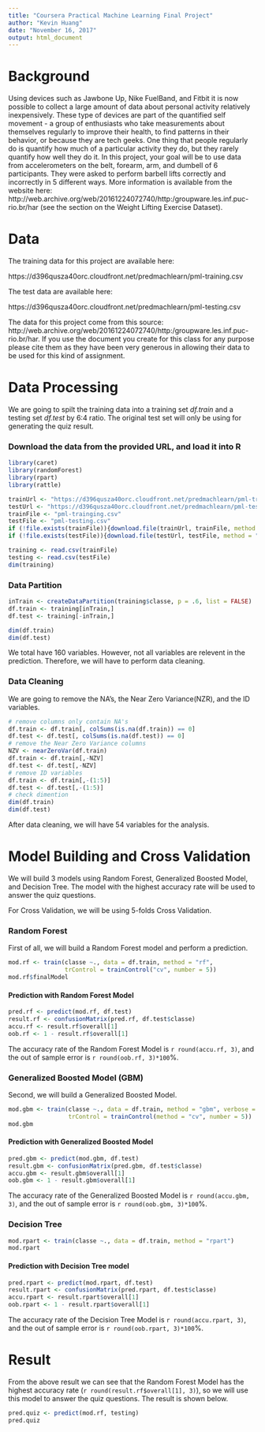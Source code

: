 ```yaml
---
title: "Coursera Practical Machine Learning Final Project"
author: "Kevin Huang"
date: "November 16, 2017"
output: html_document
---
```

# Background

Using devices such as Jawbone Up, Nike FuelBand, and Fitbit it is now possible to collect a large amount of data about personal activity relatively inexpensively. These type of devices are part of the quantified self movement - a group of enthusiasts who take measurements about themselves regularly to improve their health, to find patterns in their behavior, or because they are tech geeks. One thing that people regularly do is quantify how much of a particular activity they do, but they rarely quantify how well they do it. In this project, your goal will be to use data from accelerometers on the belt, forearm, arm, and dumbell of 6 participants. They were asked to perform barbell lifts correctly and incorrectly in 5 different ways. More information is available from the website here: http://web.archive.org/web/20161224072740/http:/groupware.les.inf.puc-rio.br/har (see the section on the Weight Lifting Exercise Dataset).

# Data

The training data for this project are available here:

https://d396qusza40orc.cloudfront.net/predmachlearn/pml-training.csv

The test data are available here:

https://d396qusza40orc.cloudfront.net/predmachlearn/pml-testing.csv


The data for this project come from this source: http://web.archive.org/web/20161224072740/http:/groupware.les.inf.puc-rio.br/har. If you use the document you create for this class for any purpose please cite them as they have been very generous in allowing their data to be used for this kind of assignment.

# Data Processing
We are going to spilt the training data into a training set *df.train* and a testing set *df.test* by 6:4 ratio. The original test set will only be using for generating the quiz result.

### Download the data from the provided URL, and load it into R
```r
library(caret)
library(randomForest)
library(rpart)
library(rattle)

trainUrl <- "https://d396qusza40orc.cloudfront.net/predmachlearn/pml-training.csv"
testUrl <- "https://d396qusza40orc.cloudfront.net/predmachlearn/pml-testing.csv"
trainFile <- "pml-trainging.csv"
testFile <- "pml-testing.csv"
if (!file.exists(trainFile)){download.file(trainUrl, trainFile, method = "curl")}
if (!file.exists(testFile)){download.file(testUrl, testFile, method = "curl")}

training <- read.csv(trainFile)
testing <- read.csv(testFile)
dim(training)
```

### Data Partition
```r
inTrain <- createDataPartition(training$classe, p = .6, list = FALSE)
df.train <- training[inTrain,]
df.test <- training[-inTrain,]

dim(df.train)
dim(df.test)
```
We total have 160 variables. However, not all variables are relevent in the prediction. Therefore, we will have to perform data cleaning.

### Data Cleaning
We are going to remove the NA's, the Near Zero Variance(NZR), and the ID variables.
```r
# remove columns only contain NA's
df.train <- df.train[, colSums(is.na(df.train)) == 0]
df.test <- df.test[, colSums(is.na(df.test)) == 0]
# remove the Near Zero Variance columns
NZV <- nearZeroVar(df.train)
df.train <- df.train[,-NZV]
df.test <- df.test[,-NZV]
# remove ID variables
df.train <- df.train[,-(1:5)]
df.test <- df.test[,-(1:5)]
# check dimention
dim(df.train)
dim(df.test)
```
After data cleaning, we will have 54 variables for the analysis.

# Model Building and Cross Validation
We will build 3 models using Random Forest, Generalized Boosted Model, and Decision Tree. The model with the highest accuracy rate will be used to answer the quiz questions.

For Cross Validation, we will be using 5-folds Cross Validation.

### Random Forest
First of all, we will build a Random Forest model and perform a prediction.
```r
mod.rf <- train(classe ~., data = df.train, method = "rf",
                trControl = trainControl("cv", number = 5))
mod.rf$finalModel


```


#### Prediction with Random Forest Model
```r
pred.rf <- predict(mod.rf, df.test)
result.rf <- confusionMatrix(pred.rf, df.test$classe)
accu.rf <- result.rf$overall[1]
oob.rf <- 1 - result.rf$overall[1]

```
The accuracy rate of the Random Forest Model is `r round(accu.rf, 3)`, and the out of sample error is `r round(oob.rf, 3)*100`%.



### Generalized Boosted Model (GBM)
Second, we will build a Generalized Boosted Model.
```r
mod.gbm <- train(classe ~., data = df.train, method = "gbm", verbose = FALSE,
                 trControl = trainControl(method = "cv", number = 5))
mod.gbm

```

#### Prediction with Generalized Boosted Model
```r
pred.gbm <- predict(mod.gbm, df.test)
result.gbm <- confusionMatrix(pred.gbm, df.test$classe)
accu.gbm <- result.gbm$overall[1]
oob.gbm <- 1 - result.gbm$overall[1]
```
The accuracy rate of the Generalized Boosted Model is `r round(accu.gbm, 3)`, and the out of sample error is `r round(oob.gbm, 3)*100`%.


### Decision Tree
```r
mod.rpart <- train(classe ~., data = df.train, method = "rpart")
mod.rpart
```

#### Prediction with Decision Tree model
```r
pred.rpart <- predict(mod.rpart, df.test)
result.rpart <- confusionMatrix(pred.rpart, df.test$classe)
accu.rpart <- result.rpart$overall[1]
oob.rpart <- 1 - result.rpart$overall[1]
```
The accuracy rate of the Decision Tree Model is `r round(accu.rpart, 3)`, and the out of sample error is `r round(oob.rpart, 3)*100`%.

# Result
From the above result we can see that the Random Forest Model has the highest accuracy rate (`r round(result.rf$overall[1], 3)`), so we will use this model to answer the quiz questions. The result is shown below.

```r
pred.quiz <- predict(mod.rf, testing)
pred.quiz
```
